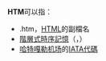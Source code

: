 '''HTM'''可以指：
* .htm，[[HTML|HTML]]的副檔名
* [[階層式時序記憶|階層式時序記憶]]（{{lang-en|Hierarchical temporal memory}}，{{lang|en|HTM}}）
* [[哈特嘎勒机场|哈特嘎勒机场]]的[[IATA代碼|IATA代碼]]

{{disambig|cat=三字拉丁字母縮寫消歧義}}
